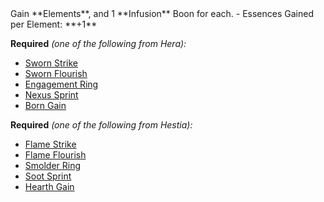 
<Box>
Gain <IconEarth /> <IconWater /> <IconAir /> <IconFire /> **Elements**, and 1 <TextHighlight type="infusion">**Infusion**</TextHighlight> Boon for each.
- Essences Gained per Element: **+1**

</Box>

**Required** _(one of the following from Hera):_

- [Sworn Strike](/boons/hera#sworn-strike)
- [Sworn Flourish](/boons/hera#sworn-flourish)
- [Engagement Ring](/boons/hera#engagement-ring)
- [Nexus Sprint](/boons/hera#nexus-sprint)
- [Born Gain](/boons/hera#born-gain)

**Required** _(one of the following from Hestia):_

- [Flame Strike](/boons/hestia#flame-strike)
- [Flame Flourish](/boons/hestia#flame-flourish)
- [Smolder Ring](/boons/hestia#smolder-ring)
- [Soot Sprint](/boons/hestia#soot-sprint)
- [Hearth Gain](/boons/hestia#hearth-gain)

